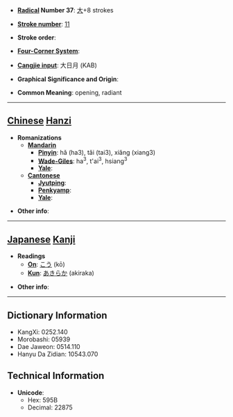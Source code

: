 * '''[[Wiktionary:Chinese radical index| Radical]] Number 37''': [[Wiktionary:Chinese radical index 大|大]]+8 strokes

* '''[[Wiktionary:Chinese total strokes index|Stroke number]]''': [[Wiktionary:Chinese total strokes index 11|11]]

* '''Stroke order''': 

* '''[[Wiktionary:Chinese four corner index|Four-Corner System]]''': 

* '''[[Wiktionary:Chinese Cangjie index|Cangjie input]]''': 大日月 (KAB)

* '''Graphical Significance and Origin''': 

* '''Common Meaning''': opening, radiant

----

== [[Chinese]] [[Hanzi]] ==

* '''Romanizations'''
** '''[[Mandarin]]'''
*** '''[[Pinyin]]''': hǎ (ha3), tǎi (tai3), xiǎng (xiang3)
*** '''[[Wade-Giles]]''': ha<sup>3</sup>, t'ai<sup>3</sup>, hsiang<sup>3</sup>
*** '''[[Yale]]''': 
** '''[[Cantonese]]'''
*** '''[[Jyutping]]''':
*** '''[[Penkyamp]]''': 
*** '''[[Yale]]''': 

* '''Other info''': 

----

== [[Japanese]] [[Kanji]] ==

* '''Readings'''
** '''[[On]]''': [[こう]] (kō)
** '''[[Kun]]''': [[あきらか]] (akiraka)

* '''Other info''':  

----

== Dictionary Information ==

* KangXi: 0252.140
* Morobashi: 05939
* Dae Jaweon: 0514.110
* Hanyu Da Zidian: 10543.070

== Technical Information ==

* '''Unicode''':
** Hex: 595B
** Decimal: 22875